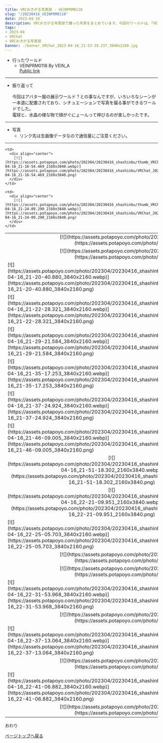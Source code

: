---
title: VRCおきがる写真部 - VEINPRM0118
slug: "/20230416_VEINPRM0118"
date: 2023-04-16
description: VRCおきがる写真部で撮った写真をまとめています。今回のワールドは、「VEINPRM0118」
tags:
- 2023-04
- VRChat
- VRCおきがる写真部
banner: ./banner_VRChat_2023-04-16_21-53-39.237_3840x2160.jpg
---

+ 行ったワールド
  + VEINPRM0118 By VEIN_A\
  [Public link](https://vrchat.com/home/launch?worldId=wrld_f2013a49-ac57-4684-a36d-39a152ac3917)

------------------------------

+ 振り返って\
\
今回はアバター服の展示ワールド？との事なんですが、いろいろなシーンが一本道に配置されており、シチュエーションで写真を撮る事ができるワールドでした。\
電球と、水晶の様な物で顔がぐにょーんって伸びるのが楽しかったです。

------------------------------
+ 写真
  + リンク先は生画像データなので通信量にご注意ください。
------------------------------
<table>
  <tr>
    <td colspan="2">
      <div align="center">
        [![](https://assets.potapoyo.com/photo/202304/20230416_shashinbu/thumb_VRChat_2023-04-16_21-16-32.559_3840x2160.webp)](https://assets.potapoyo.com/photo/202304/20230416_shashinbu/VRChat_2023-04-16_21-16-32.559_3840x2160.png)
      </div>
    </td>
  </tr>

  <tr>

    <td>
      <div align="center">
        [![](https://assets.potapoyo.com/photo/202304/20230416_shashinbu/thumb_VRChat_2023-04-16_21-16-54.469_2160x3840.webp)](https://assets.potapoyo.com/photo/202304/20230416_shashinbu/VRChat_2023-04-16_21-16-54.469_2160x3840.png)
      </div>
    </td>

    <td>
      <div align="center">
        [![](https://assets.potapoyo.com/photo/202304/20230416_shashinbu/thumb_VRChat_2023-04-16_21-24-09.290_2160x3840.webp)](https://assets.potapoyo.com/photo/202304/20230416_shashinbu/VRChat_2023-04-16_21-24-09.290_2160x3840.png)
      </div>
    </td>
  </tr>

  <tr>
    <td colspan="2">
      <div align="center">
        [![](https://assets.potapoyo.com/photo/202304/20230416_shashinbu/thumb_VRChat_2023-04-16_21-18-21.494_3840x2160.webp)](https://assets.potapoyo.com/photo/202304/20230416_shashinbu/VRChat_2023-04-16_21-18-21.494_3840x2160.png)
      </div>
    </td>
  </tr>

  <tr>
    <td>
      [![](https://assets.potapoyo.com/photo/202304/20230416_shashinbu/thumb_VRChat_2023-04-16_21-20-40.880_3840x2160.webp)](https://assets.potapoyo.com/photo/202304/20230416_shashinbu/VRChat_2023-04-16_21-20-40.880_3840x2160.png)
    </td>
    <td>
      [![](https://assets.potapoyo.com/photo/202304/20230416_shashinbu/thumb_VRChat_2023-04-16_21-21-30.166_3840x2160.webp)](https://assets.potapoyo.com/photo/202304/20230416_shashinbu/VRChat_2023-04-16_21-21-30.166_3840x2160.png)
    </td>
  </tr>

  <tr>
    <td>
      [![](https://assets.potapoyo.com/photo/202304/20230416_shashinbu/thumb_VRChat_2023-04-16_21-22-28.321_3840x2160.webp)](https://assets.potapoyo.com/photo/202304/20230416_shashinbu/VRChat_2023-04-16_21-22-28.321_3840x2160.png)
    </td>
    <td>
      [![](https://assets.potapoyo.com/photo/202304/20230416_shashinbu/thumb_VRChat_2023-04-16_21-28-01.555_3840x2160.webp)](https://assets.potapoyo.com/photo/202304/20230416_shashinbu/VRChat_2023-04-16_21-28-01.555_3840x2160.png)
    </td>
  </tr>

  <tr>
    <td>
      [![](https://assets.potapoyo.com/photo/202304/20230416_shashinbu/thumb_VRChat_2023-04-16_21-29-21.584_3840x2160.webp)](https://assets.potapoyo.com/photo/202304/20230416_shashinbu/VRChat_2023-04-16_21-29-21.584_3840x2160.png)
    </td>
    <td>
      [![](https://assets.potapoyo.com/photo/202304/20230416_shashinbu/thumb_VRChat_2023-04-16_21-31-23.861_3840x2160.webp)](https://assets.potapoyo.com/photo/202304/20230416_shashinbu/VRChat_2023-04-16_21-31-23.861_3840x2160.png)
    </td>
  </tr>

  <tr>
    <td>
      [![](https://assets.potapoyo.com/photo/202304/20230416_shashinbu/thumb_VRChat_2023-04-16_21-35-17.253_3840x2160.webp)](https://assets.potapoyo.com/photo/202304/20230416_shashinbu/VRChat_2023-04-16_21-35-17.253_3840x2160.png)
    </td>
    <td>
      [![](https://assets.potapoyo.com/photo/202304/20230416_shashinbu/thumb_VRChat_2023-04-16_21-36-57.058_3840x2160.webp)](https://assets.potapoyo.com/photo/202304/20230416_shashinbu/VRChat_2023-04-16_21-36-57.058_3840x2160.png)
    </td>
  </tr>

  <tr>
    <td>
      [![](https://assets.potapoyo.com/photo/202304/20230416_shashinbu/thumb_VRChat_2023-04-16_21-37-24.924_3840x2160.webp)](https://assets.potapoyo.com/photo/202304/20230416_shashinbu/VRChat_2023-04-16_21-37-24.924_3840x2160.png)
    </td>
    <td>
      [![](https://assets.potapoyo.com/photo/202304/20230416_shashinbu/thumb_VRChat_2023-04-16_21-39-18.017_3840x2160.webp)](https://assets.potapoyo.com/photo/202304/20230416_shashinbu/VRChat_2023-04-16_21-39-18.017_3840x2160.png)
    </td>
  </tr>

  <tr>
    <td>
      [![](https://assets.potapoyo.com/photo/202304/20230416_shashinbu/thumb_VRChat_2023-04-16_21-46-09.005_3840x2160.webp)](https://assets.potapoyo.com/photo/202304/20230416_shashinbu/VRChat_2023-04-16_21-46-09.005_3840x2160.png)
    </td>
    <td>
      [![](https://assets.potapoyo.com/photo/202304/20230416_shashinbu/thumb_VRChat_2023-04-16_21-53-39.237_3840x2160.webp)](https://assets.potapoyo.com/photo/202304/20230416_shashinbu/VRChat_2023-04-16_21-53-39.237_3840x2160.png)
    </td>
  </tr>

  <tr>
    <td>
      <div align="center">
        [![](https://assets.potapoyo.com/photo/202304/20230416_shashinbu/thumb_VRChat_2023-04-16_21-51-18.302_2160x3840.webp)](https://assets.potapoyo.com/photo/202304/20230416_shashinbu/VRChat_2023-04-16_21-51-18.302_2160x3840.png)
      </div>
    </td>
    <td>
      <div align="center">
        [![](https://assets.potapoyo.com/photo/202304/20230416_shashinbu/thumb_VRChat_2023-04-16_21-52-48.135_2160x3840.webp)](https://assets.potapoyo.com/photo/202304/20230416_shashinbu/VRChat_2023-04-16_21-52-48.135_2160x3840.png)
      </div>
    </td>
  </tr>

  <tr>
    <td>
      <div align="center">
        [![](https://assets.potapoyo.com/photo/202304/20230416_shashinbu/thumb_VRChat_2023-04-16_22-21-09.951_2160x3840.webp)](https://assets.potapoyo.com/photo/202304/20230416_shashinbu/VRChat_2023-04-16_22-21-09.951_2160x3840.png)
      </div>
    </td>
    <td>
      <div align="center">
        [![](https://assets.potapoyo.com/photo/202304/20230416_shashinbu/thumb_VRChat_2023-04-16_22-22-25.884_2160x3840.webp)](https://assets.potapoyo.com/photo/202304/20230416_shashinbu/VRChat_2023-04-16_22-22-25.884_2160x3840.png)
      </div>
    </td>
  </tr>

  <tr>
    <td>
      [![](https://assets.potapoyo.com/photo/202304/20230416_shashinbu/thumb_VRChat_2023-04-16_22-25-05.703_3840x2160.webp)](https://assets.potapoyo.com/photo/202304/20230416_shashinbu/VRChat_2023-04-16_22-25-05.703_3840x2160.png)
    </td>
    <td>
      [![](https://assets.potapoyo.com/photo/202304/20230416_shashinbu/thumb_VRChat_2023-04-16_22-26-31.121_3840x2160.webp)](https://assets.potapoyo.com/photo/202304/20230416_shashinbu/VRChat_2023-04-16_22-26-31.121_3840x2160.png)
    </td>
  </tr>

  <tr>
    <td colspan="2">
      <div align="center">
        [![](https://assets.potapoyo.com/photo/202304/20230416_shashinbu/thumb_VRChat_2023-04-16_22-27-51.328_3840x2160.webp)](https://assets.potapoyo.com/photo/202304/20230416_shashinbu/VRChat_2023-04-16_22-27-51.328_3840x2160.png)
      </div>
    </td>
  </tr>

  <tr>
    <td colspan="2">
      <div align="center">
        [![](https://assets.potapoyo.com/photo/202304/20230416_shashinbu/thumb_VRChat_2023-04-16_22-29-28.621_3840x2160.webp)](https://assets.potapoyo.com/photo/202304/20230416_shashinbu/VRChat_2023-04-16_22-29-28.621_3840x2160.png)
      </div>
    </td>
  </tr>

  <tr>
    <td>
      [![](https://assets.potapoyo.com/photo/202304/20230416_shashinbu/thumb_VRChat_2023-04-16_22-31-53.968_3840x2160.webp)](https://assets.potapoyo.com/photo/202304/20230416_shashinbu/VRChat_2023-04-16_22-31-53.968_3840x2160.png)
    </td>
    <td>
      [![](https://assets.potapoyo.com/photo/202304/20230416_shashinbu/thumb_VRChat_2023-04-16_22-35-15.358_3840x2160.webp)](https://assets.potapoyo.com/photo/202304/20230416_shashinbu/VRChat_2023-04-16_22-35-15.358_3840x2160.png)
    </td>
  </tr>

  <tr>
    <td colspan="2">
      <div align="center">
        [![](https://assets.potapoyo.com/photo/202304/20230416_shashinbu/thumb_VRChat_2023-04-16_22-33-34.177_3840x2160.webp)](https://assets.potapoyo.com/photo/202304/20230416_shashinbu/VRChat_2023-04-16_22-33-34.177_3840x2160.png)
      </div>
    </td>
  </tr>


  <tr>
    <td>
      [![](https://assets.potapoyo.com/photo/202304/20230416_shashinbu/thumb_VRChat_2023-04-16_22-37-13.064_3840x2160.webp)](https://assets.potapoyo.com/photo/202304/20230416_shashinbu/VRChat_2023-04-16_22-37-13.064_3840x2160.png)
    </td>
    <td>
      [![](https://assets.potapoyo.com/photo/202304/20230416_shashinbu/thumb_VRChat_2023-04-16_22-38-04.029_3840x2160.webp)](https://assets.potapoyo.com/photo/202304/20230416_shashinbu/VRChat_2023-04-16_22-38-04.029_3840x2160.png)
    </td>
  </tr>

  <tr>
    <td colspan="2">
      <div align="center">
        [![](https://assets.potapoyo.com/photo/202304/20230416_shashinbu/thumb_VRChat_2023-04-16_22-40-06.814_3840x2160.webp)](https://assets.potapoyo.com/photo/202304/20230416_shashinbu/VRChat_2023-04-16_22-40-06.814_3840x2160.png)
      </div>
    </td>
  </tr>

  <tr>
    <td>
      [![](https://assets.potapoyo.com/photo/202304/20230416_shashinbu/thumb_VRChat_2023-04-16_22-41-06.882_3840x2160.webp)](https://assets.potapoyo.com/photo/202304/20230416_shashinbu/VRChat_2023-04-16_22-41-06.882_3840x2160.png)
    </td>
    <td>
      [![](https://assets.potapoyo.com/photo/202304/20230416_shashinbu/thumb_VRChat_2023-04-16_22-45-47.101_3840x2160.webp)](https://assets.potapoyo.com/photo/202304/20230416_shashinbu/VRChat_2023-04-16_22-45-47.101_3840x2160.png)
    </td>
  </tr>

  <tr>
    <td colspan="2">
      <div align="center">
        [![](https://assets.potapoyo.com/photo/202304/20230416_shashinbu/thumb_VRChat_2023-04-16_22-44-13.880_3840x2160.webp)](https://assets.potapoyo.com/photo/202304/20230416_shashinbu/VRChat_2023-04-16_22-44-13.880_3840x2160.png)
      </div>
    </td>
  </tr>
</table>


おわり

<a href="#">ページトップへ戻る</a>